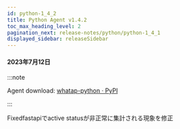 ```yaml
---
id: python-1_4_2
title: Python Agent v1.4.2
toc_max_heading_level: 2
pagination_next: release-notes/python/python-1_4_1
displayed_sidebar: releaseSidebar
---
```


#### 2023年7月12日

:::note

Agent download: [whatap-python · PyPI](https://pypi.org/project/whatap-python/1.4.2/)

:::

<p><Status>Fixed</Status>fastapiでactive statusが非正常に集計される現象を修正</p>
